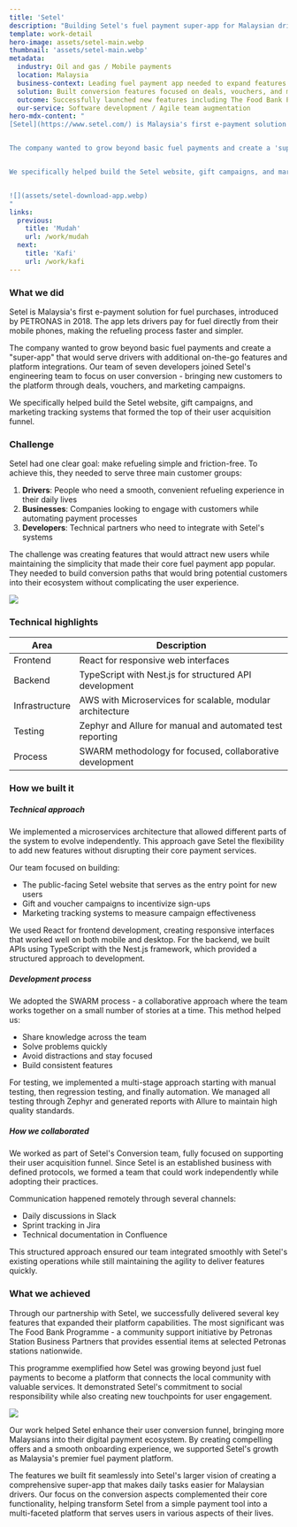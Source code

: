 ```yaml
---
title: 'Setel'
description: "Building Setel's fuel payment super-app for Malaysian drivers"
template: work-detail
hero-image: assets/setel-main.webp
thumbnail: 'assets/setel-main.webp'
metadata:
  industry: Oil and gas / Mobile payments
  location: Malaysia
  business-context: Leading fuel payment app needed to expand features and attract new users
  solution: Built conversion features focused on deals, vouchers, and marketing integration
  outcome: Successfully launched new features including The Food Bank Programme for community support
  our-service: Software development / Agile team augmentation
hero-mdx-content: "
[Setel](https://www.setel.com/) is Malaysia's first e-payment solution for fuel purchases, introduced by PETRONAS in 2018. The app lets drivers pay for fuel directly from their mobile phones, making the refueling process faster and simpler.


The company wanted to grow beyond basic fuel payments and create a 'super-app' that would serve drivers with additional on-the-go features and platform integrations. Our team of seven developers joined Setel's engineering team to focus on user conversion - bringing new customers to the platform through deals, vouchers, and marketing campaigns.


We specifically helped build the Setel website, gift campaigns, and marketing tracking systems that formed the top of their user acquisition funnel.


![](assets/setel-download-app.webp)
"
links:
  previous:
    title: 'Mudah'
    url: /work/mudah
  next:
    title: 'Kafi'
    url: /work/kafi
---
```


### What we did

Setel is Malaysia's first e-payment solution for fuel purchases, introduced by PETRONAS in 2018. The app lets drivers pay for fuel directly from their mobile phones, making the refueling process faster and simpler.

The company wanted to grow beyond basic fuel payments and create a "super-app" that would serve drivers with additional on-the-go features and platform integrations. Our team of seven developers joined Setel's engineering team to focus on user conversion - bringing new customers to the platform through deals, vouchers, and marketing campaigns.

We specifically helped build the Setel website, gift campaigns, and marketing tracking systems that formed the top of their user acquisition funnel.

### Challenge

Setel had one clear goal: make refueling simple and friction-free. To achieve this, they needed to serve three main customer groups:

1. **Drivers**: People who need a smooth, convenient refueling experience in their daily lives
2. **Businesses**: Companies looking to engage with customers while automating payment processes
3. **Developers**: Technical partners who need to integrate with Setel's systems

The challenge was creating features that would attract new users while maintaining the simplicity that made their core fuel payment app popular. They needed to build conversion paths that would bring potential customers into their ecosystem without complicating the user experience.

![](assets/setel-context.webp)

### Technical highlights

| Area           | Description                                               |
| -------------- | --------------------------------------------------------- |
| Frontend       | React for responsive web interfaces                       |
| Backend        | TypeScript with Nest.js for structured API development    |
| Infrastructure | AWS with Microservices for scalable, modular architecture |
| Testing        | Zephyr and Allure for manual and automated test reporting |
| Process        | SWARM methodology for focused, collaborative development  |

### How we built it

##### Technical approach

We implemented a microservices architecture that allowed different parts of the system to evolve independently. This approach gave Setel the flexibility to add new features without disrupting their core payment services.

Our team focused on building:

- The public-facing Setel website that serves as the entry point for new users
- Gift and voucher campaigns to incentivize sign-ups
- Marketing tracking systems to measure campaign effectiveness

We used React for frontend development, creating responsive interfaces that worked well on both mobile and desktop. For the backend, we built APIs using TypeScript with the Nest.js framework, which provided a structured approach to development.

##### Development process

We adopted the SWARM process - a collaborative approach where the team works together on a small number of stories at a time. This method helped us:

- Share knowledge across the team
- Solve problems quickly
- Avoid distractions and stay focused
- Build consistent features

For testing, we implemented a multi-stage approach starting with manual testing, then regression testing, and finally automation. We managed all testing through Zephyr and generated reports with Allure to maintain high quality standards.

##### How we collaborated

We worked as part of Setel's Conversion team, fully focused on supporting their user acquisition funnel. Since Setel is an established business with defined protocols, we formed a team that could work independently while adopting their practices.

Communication happened remotely through several channels:

- Daily discussions in Slack
- Sprint tracking in Jira
- Technical documentation in Confluence

This structured approach ensured our team integrated smoothly with Setel's existing operations while still maintaining the agility to deliver features quickly.

### What we achieved

Through our partnership with Setel, we successfully delivered several key features that expanded their platform capabilities. The most significant was The Food Bank Programme - a community support initiative by Petronas Station Business Partners that provides essential items at selected Petronas stations nationwide.

This programme exemplified how Setel was growing beyond just fuel payments to become a platform that connects the local community with valuable services. It demonstrated Setel's commitment to social responsibility while also creating new touchpoints for user engagement.

![](assets/setel-result.webp)

Our work helped Setel enhance their user conversion funnel, bringing more Malaysians into their digital payment ecosystem. By creating compelling offers and a smooth onboarding experience, we supported Setel's growth as Malaysia's premier fuel payment platform.

The features we built fit seamlessly into Setel's larger vision of creating a comprehensive super-app that makes daily tasks easier for Malaysian drivers. Our focus on the conversion aspects complemented their core functionality, helping transform Setel from a simple payment tool into a multi-faceted platform that serves users in various aspects of their lives.

